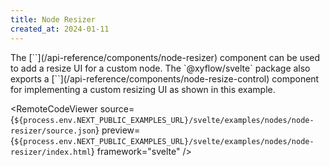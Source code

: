 ```yaml
---
title: Node Resizer
created_at: 2024-01-11
---
```



<ExampleLayout>
The [`<NodeResizer />`](/api-reference/components/node-resizer) component can be used to add a resize UI for a custom node. The `@xyflow/svelte` package also exports a [`<NodeResizeControl />`](/api-reference/components/node-resize-control) component for implementing a custom resizing UI as shown in this example.

  <RemoteCodeViewer
    source={`${process.env.NEXT_PUBLIC_EXAMPLES_URL}/svelte/examples/nodes/node-resizer/source.json`}
    preview={`${process.env.NEXT_PUBLIC_EXAMPLES_URL}/svelte/examples/nodes/node-resizer/index.html`}
    framework="svelte"
  />
</ExampleLayout>
